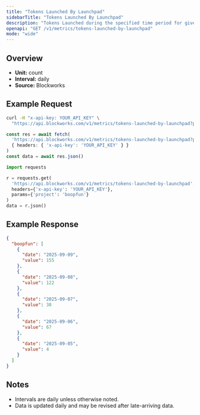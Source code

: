 ```yaml
---
title: "Tokens Launched By Launchpad"
sidebarTitle: "Tokens Launched By Launchpad"
description: "Tokens Launched during the specified time period for given launchpad."
openapi: "GET /v1/metrics/tokens-launched-by-launchpad"
mode: "wide"
---
```


## Overview

- **Unit:** count
- **Interval:** daily
- **Source:** Blockworks

## Example Request

<CodeGroup>

```bash cURL
curl -H "x-api-key: YOUR_API_KEY" \
  "https://api.blockworks.com/v1/metrics/tokens-launched-by-launchpad?project=boopfun"
```

```typescript TypeScript
const res = await fetch(
  'https://api.blockworks.com/v1/metrics/tokens-launched-by-launchpad?project=boopfun',
  { headers: { 'x-api-key': 'YOUR_API_KEY' } }
)
const data = await res.json()
```

```python Python
import requests

r = requests.get(
  'https://api.blockworks.com/v1/metrics/tokens-launched-by-launchpad',
  headers={'x-api-key': 'YOUR_API_KEY'},
  params={'project': 'boopfun'}
)
data = r.json()
```

</CodeGroup>

## Example Response

```json
{
  "boopfun": [
    {
      "date": "2025-09-09",
      "value": 155
    },
    {
      "date": "2025-09-08",
      "value": 122
    },
    {
      "date": "2025-09-07",
      "value": 30
    },
    {
      "date": "2025-09-06",
      "value": 67
    },
    {
      "date": "2025-09-05",
      "value": 4
    }
  ]
}
```

## Notes
- Intervals are daily unless otherwise noted.
- Data is updated daily and may be revised after late-arriving data.